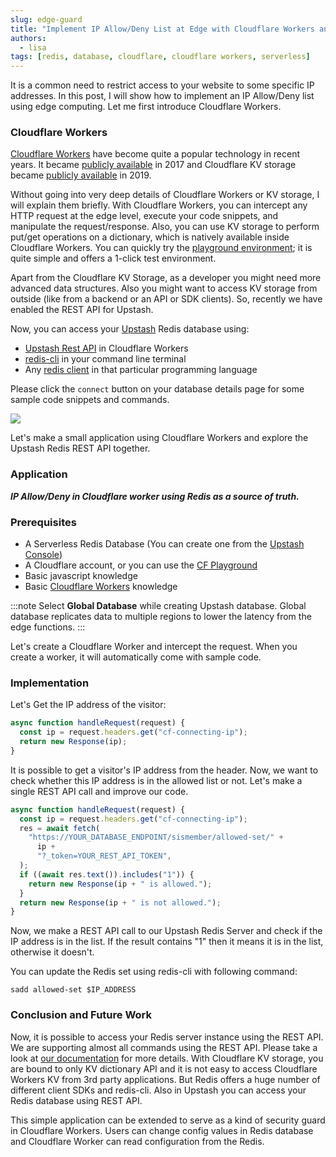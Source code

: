 ```yaml
---
slug: edge-guard
title: "Implement IP Allow/Deny List at Edge with Cloudflare Workers and Upstash Redis"
authors:
  - lisa
tags: [redis, database, cloudflare, cloudflare workers, serverless]
---
```


It is a common need to restrict access to your website to some specific IP addresses.
In this post, I will show how to implement an IP Allow/Deny list using edge computing. Let me first introduce Cloudflare Workers.

### Cloudflare Workers

[Cloudflare Workers](https://workers.cloudflare.com/) have become quite a popular technology in recent years. It became [publicly available](https://blog.cloudflare.com/introducing-cloudflare-workers/) in 2017 and
Cloudflare KV storage became [publicly available](https://blog.cloudflare.com/workers-kv-is-ga/) in 2019.

Without going into very deep details of Cloudflare Workers or KV storage, I will explain them briefly.
With Cloudflare Workers, you can intercept any HTTP request at the edge level, execute your code snippets, and manipulate the request/response.
Also, you can use KV storage to perform put/get operations on a dictionary, which is natively available inside Cloudflare Workers.
You can quickly try the [playground environment](https://cloudflareworkers.com/); it is quite simple and offers a 1-click test environment.

Apart from the Cloudflare KV Storage, as a developer you might need more advanced data structures.
Also you might want to access KV storage from outside (like from a backend or an API or SDK clients).
So, recently we have enabled the REST API for Upstash.

Now, you can access your [Upstash](https://upstash.com/) Redis database using:

- [Upstash Rest API](/docs/features/restapi) in Cloudflare Workers
- [redis-cli](https://redis.io/topics/rediscli) in your command line terminal
- Any [redis client](https://redis.io/clients) in that particular programming language

Please click the `connect` button on your database details page for some sample code snippets and commands.

<img src="/img/blog/redis-connect.png" />

Let's make a small application using Cloudflare Workers and explore the Upstash Redis REST API together.

### Application

**_IP Allow/Deny in Cloudflare worker using Redis as a source of truth._**

### Prerequisites

- A Serverless Redis Database (You can create one from the [Upstash Console](https://console.upstash.com/))
- A Cloudflare account, or you can use the [CF Playground](https://developers.cloudflare.com/workers/learning/playground)
- Basic javascript knowledge
- Basic [Cloudflare Workers](https://developers.cloudflare.com/workers/get-started/guide) knowledge

:::note
Select **Global Database** while creating Upstash database. Global database replicates data to multiple regions to lower the latency from the edge functions.
:::

Let's create a Cloudflare Worker and intercept the request. When you create a worker, it will automatically come with
sample code.

### Implementation

Let's Get the IP address of the visitor:

```javascript
async function handleRequest(request) {
  const ip = request.headers.get("cf-connecting-ip");
  return new Response(ip);
}
```

It is possible to get a visitor's IP address from the header. Now, we want to check whether this IP address is in the allowed
list or not. Let's make a single REST API call and improve our code.

```javascript
async function handleRequest(request) {
  const ip = request.headers.get("cf-connecting-ip");
  res = await fetch(
    "https://YOUR_DATABASE_ENDPOINT/sismember/allowed-set/" +
      ip +
      "?_token=YOUR_REST_API_TOKEN",
  );
  if ((await res.text()).includes("1")) {
    return new Response(ip + " is allowed.");
  }
  return new Response(ip + " is not allowed.");
}
```

Now, we make a REST API call to our Upstash Redis Server and check if the IP address is in the list. If the result
contains "1" then it means it is in the list, otherwise it doesn't.

You can update the Redis set using redis-cli with following command:

```
sadd allowed-set $IP_ADDRESS
```

### Conclusion and Future Work

Now, it is possible to access your Redis server instance using the REST API.
We are supporting almost all commands using the REST API. Please take a look at [our documentation](/docs/features/restapi) for more details.
With Cloudflare KV storage, you are bound to only KV dictionary API and it is not easy to access Cloudflare Workers KV from 3rd party applications.
But Redis offers a huge number of different client SDKs and redis-cli. Also in Upstash you can access your Redis database using REST API.

This simple application can be extended to serve as a kind of security guard in Cloudflare Workers. Users can change config values in Redis database and Cloudflare Worker can read configuration from the Redis.
